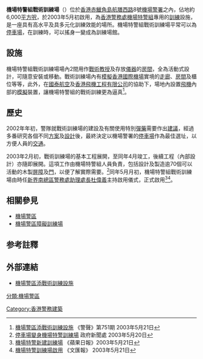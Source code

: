 {{Pathnav|香港警務處|香港警務處架構|警區|機場警區|機場警署|機場特警組|frame=1}}

'''機場特警組戰術訓練場'''（{{lang-en|'''Airport Security Unit FX Training Range'''}}）位於[[香港|香港]][[赤鱲角島|赤鱲角島]][[航膳西路|航膳西路]]8號[[機場警署|機場警署]]之內，佔地約6,000[[平方呎|平方呎]]，於2003年5月初啟用，為[[香港警務處|香港警務處]][[機場特警組|機場特警組]]專用的[[訓練|訓練]]設施，是一座具有高水平及具多元化訓練效能的場所。機場特警組戰術訓練場平常可以為[[停車場|停車場]]，在訓練時，可以搖身一變成為訓練場館。

==設施==
機場特警組戰術訓練場場內2間用作[[戰術|戰術]][[教授|教授]]及存放[[儀器|儀器]]的[[房間|房間]]，全為活動式設計，可隨意安裝或移動。戰術訓練場內有[[模擬|模擬]][[香港國際機場|香港國際機場]]實境的[[走廊|走廊]]、[[房間|房間]]及櫃位等等，此外，在[[國泰航空|國泰航空]]及[[香港飛機工程有限公司|香港飛機工程有限公司]]的協助下，場地內設置[[飛機|飛機]]內部的[[模擬|模擬]]裝置，讓機場特警組的戰術訓練更為逼真<ref>[http://www.police.gov.hk/offbeat/751/chi/p01.htm 機場警區添戰術訓練設施] {{Wayback|url=http://www.police.gov.hk/offbeat/751/chi/p01.htm |date=20200805014034 }}《警聲》第751期 2003年5月21日</ref>。

==歷史==
2002年年初，警隊就戰術訓練場的建設及有關使用特別[[彈藥|彈藥]]需要作出[[建議|建議]]，經過多番研究各個不同[[方案|方案]]及[[設計|設計]]後，最終決定以機場警署的[[停車場|停車場]]作為最佳選址，以方便人員的[[交通|交通]]。

2003年2月初，戰術訓練場的基本工程展開，至同年4月竣工，後續工程（內部設計）亦隨即展開。這項工作由機場特警組人員負責，包括設計及製造逾70個可以活動的木製[[屏障|屏障]]及[[門|門]]，以便了解實際需要。<ref>[http://archive.news.gov.hk/isd/ebulletin/tc/category/lawandorder/030520/features/html/030520tc08004.htm 停車場變身機場特警訓練場] {{Wayback|url=http://archive.news.gov.hk/isd/ebulletin/tc/category/lawandorder/030520/features/html/030520tc08004.htm |date=20111012101700 }} 政府新聞處 2003年5月20日</ref>同年5月月初，機場特警組戰術訓練場由時任[[新界南總區|新界南總區]][[警務處助理處長|警務處助理處長]][[杜偉義|杜偉義]]主持啟用儀式，正式啟用<ref>[http://hk.apple.nextmedia.com/news/art/20030521/3304433 機場特警新建訓練場] {{Wayback|url=http://hk.apple.nextmedia.com/news/art/20030521/3304433 |date=20160710221045 }} 《蘋果日報》2003年5月21日</ref><ref>[http://paper.wenweipo.com/2003/05/21/HK0305210039.htm 機場特警訓練場啟用] 《文匯報》 2003年5月21日</ref>。

==相關參見==
*[[機場警區|機場警區]]
*[[機場警區障礙訓練場|機場警區障礙訓練場]]

==参考註釋==
{{reflist}}

==外部連結==
*[http://www.police.gov.hk/offbeat/751/chi/p01.htm 機場警區添戰術訓練設施] {{Wayback|url=http://www.police.gov.hk/offbeat/751/chi/p01.htm |date=20200805014034 }}

[[Category:香港警務建築|Category:香港警務建築]]
[[分類:機場警區|分類:機場警區]]